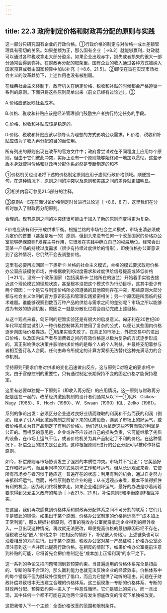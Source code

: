 ```yaml
---
---
---
```

title: 22.3 政府制定价格和财政再分配的原则与实践
---



这一部分只研究国有企业的行政价格。①行政价格的制定与对价格一成本差额管理具有密切的关系。如果差额为正，那么国有企业［→8.2］就能够赢利，财政就可以通过各种税收拿走大部分盈余。如果企业出现赤字，损失或者损失的很大一部分通常会得到弥补。在财政再分配的框架里，国有企业的收入通过各种方式被纳入国家预算或者由国家预算中加以补充［→8.6，21.5］。②即便在旨在实现市场社会主义的改革趋势下，上述作用也没有被削弱。

在经典社会主义体制下，政府机关在确定价格、税收和补贴的时候都会严格遵循一系列的原则。下面只将这些原则简单出来（前文已经有过论述）。③

A.价格应该反映社会成本。

B.价格、税收和补贴应该是经济管理部门鼓励生产者执行特定任务的手段。

C.价格、税收和补贴应该是稳定的。

D.价格、税收和补贴应该以领导认为理想的方式影响公众需求。E.价格、税收和补贴应该为了收入再分配的目的而使用。

所有列出的原则出现在改革的官方文件中；政府曾尝试过在不同程度上应用每个原则，但由于它们彼此冲突，实际上没有一个原则能够始终如一地加以贯彻。这些矛盾本身就使得价格和财政再分配体系必然是专断制定的和不

①价格机关也设法将下述的价格制定原则应用于虚假行政价格领域。顺便提一句，在这种情况下，原则之间的冲突以及原则和实践之间的差异就更加明显。

②相关内容可参见21.5部分的注释。

③原则A—E在前面讨论价格制定时曾进行过论述［→8.6，8.7］，这里我们在分析时加入了财政再分配原则。


合理的。现有原则之间的冲突还很可能由于加入了新的原则而变得更为复杂。

F价格应该有利于形成供求平衡。根据兰格的市场社会主义模式，市场出清必须成为定价的首要（甚至是唯一的）原则，但到头来没有任何一个改革国家的价格办公室能够确保原则F发挥主导作用，它很难在实践中确立自己的权威地位。经常会出现某一产品的持续过度需求（很少有持续过度供给的情形），即使价格办公室意识到了这种情况，它仍然不会去调整价格。

这里有必要再次回顾一下奥斯卡·兰格的社会主义模式，兰格的模式要求政府价格办公室应该模仿市场，并根据收到的过度需求和过度供给信号提高或降低价格［→21.1］。没有一个改革国家（包括奥斯卡·兰格所在的波兰）开始着手实验去接近这个理论模式的理想状态，甚至根本没把这个模式作为行动目标，这其中至少有两个原因：一个是它与制定价格所必须遵循的其他原则存在冲突，那些原则大部分都与社会主义体制的官方意识形态和管理实践紧密相关；另一个原因是所面临的技术难题。谁能够观察到数百万种产品的供给与需求之间的差别呢？市场之所以能够成为有效的协调机制，原因之一就是分散化过程会自动完成上述目标。

从这个观点来看，匈牙利的短暂实验还是有很大的启发意义。匈牙利在20世纪80年代早期曾尝试引入一种价格控制体系并使用了复杂的公式，以便让某些国内价格逐步向国际价格靠拢。①结果实验失败了。在真正的市场上，外贸交易中的进出口价格，以及国内生产者与消费者之间的有效价格是以极为复杂的方式逐步形成的。真正影响供求决策并影响供求价格的是每个人的个人利益，并最终支配着参与者相互签订私人合同。任何由命令所规定的计算方案都无法替代这种充满活力的合作机制。

坚持原则F要求价格对供求的变化迅速做出反应，这与原则C对稳定的要求相冲突。由于官僚控制的重要性，只有通过制定长期保持不变的固定价格才能保持稳定。

这里有必要单独提一下原则E（即收入再分配）的应用情况，这一原则与财政再分配是连在一起的。改革经济激励机制的设计者们通常从以下一①见B．Csikos-Nagy（1985）、R．Hoch（1980）、W．Swaan（1990）和L．Zelko（1981）。

系列的争论出发：必须区分企业通过良好业绩而赚取的利润和不劳而获的利润（例如，继承了引入利润激励机制之前留下来的优质设备，遇到了市场上的好运气，或者价格机关为其产品制定了有利的价格）。他们还认为拿走这些不劳而获的利润是公正的。而相反的意见是，企业或许不应该对自己的损失负责，它可能继承了劣质的设备，在市场上运气不佳，或者价格机关为其产品制定了不利的价格。在这种情况下，补偿企业的损失是公正的。这种根据原则E进行的公正分配可以被称作补偿原则。

如今，补偿原则与市场协调发生了强烈的本质性冲突。市场并不“公正”；它奖励好工作和好运气，而且用同样的方式惩罚坏工作和坏运气。但从长远观点来看，它使所有市场参与者习惯于适应这一普遍存在的状态：利用有利的机会，通过自身努力来抵御坏运气。然而，补偿原则教给企业的是：从长远观点来看，根本不值得抓住有利的机会，因为利润终将被拿走。如果企业碰到坏运气，最好的办法是吵着闹着要求得到父爱主义政府的帮助［→表21.5，21.6］。补偿原则E和平衡原则F相互冲突。

在这里，我们再次感觉到价格体系和财政再分配体系之间不可分割的联系；它们几乎是彼此的镜像。如果出于某个原因，价格办公室制定的价格远远高于“成本加上正常利润”，那么根据补偿原则，行事的税收办公室就将拿走企业得到的额外收入。一旦出现这种情况，税收就无法更改，即便提高价格的最初原因已经不存在，但税收已经“嵌人”价格之中（在相反的情形下，补贴嵌入价格）。上述链条也可以沿着相反的方向进行。出于某个原因，税收办公室对某一产品征税；价格办公室必须注意到这一点并因此提高行政价格。在相反的情形下，如果价格办公室提前注意到补贴的可能，它将首先会把价格制定在“成本加上正常利润”的水平之下。

这一系列的争论又把问题带回到软预算约束。当普遍适用的价格体系完全是扭曲的、专断的和不合理的，那么赢利能力也就无法反映企业的经营效率。价格体系中的每个错误不但为财政补偿提供了借口，而且为它提供了动听的理由。问题在于财政补偿导致根本无法建立合理的价格体系。这三组现象—专断的价格体系、专断的财政再分配、预算软约束—进入了一种恶性循环。它们是彼此的先兆，而一旦出现，其中任何一个都不可能在其他两个没有发生彻底改变的情况下单独被改变。


这把我带入下一个主题：全面价格改革的范围和限制条件。